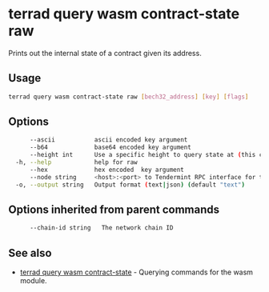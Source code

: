 # terrad query wasm contract-state raw

Prints out the internal state of a contract given its address. 

## Usage

```sh Terrad
terrad query wasm contract-state raw [bech32_address] [key] [flags]
```

## Options

```sh Terrad
      --ascii           ascii encoded key argument
      --b64             base64 encoded key argument
      --height int      Use a specific height to query state at (this can error if the node is pruning state)
  -h, --help            help for raw
      --hex             hex encoded  key argument
      --node string     <host>:<port> to Tendermint RPC interface for this chain (default "tcp://localhost:26657")
  -o, --output string   Output format (text|json) (default "text")
```

## Options inherited from parent commands

```sh Terrad
      --chain-id string   The network chain ID
```

## See also

* [terrad query wasm contract-state](./terrad_query_wasm_contract-state.mdx)	 - Querying commands for the wasm module.


